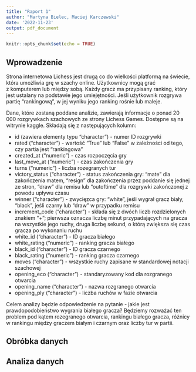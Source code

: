 ```yaml
---
title: "Raport 1"
author: "Martyna Bielec, Maciej Karczewski"
date: '2022-11-23'
output: pdf_document
---
```


```r
knitr::opts_chunk$set(echo = TRUE)
```

## Wprowadzenie

Strona internetowa Lichess jest drugą co do wielkości platformą na świecie, która umożliwia grę w szachy online. Użytkownicy mogą grać z$~$komputerem lub między sobą. Każdy gracz ma przypisany ranking, który jest ustalany na podstawie jego umiejętności. Jeśli użytkownik rozgrywa partię "rankingową", w jej wyniku jego ranking rośnie lub maleje.

Dane, które zostaną poddane analizie, zawierają informacje o$~$ponad 20 000$~$rozgrywkach szachowych ze strony Lichess Games. Dostępne są na witrynie kaggle. Składają się z następujących kolumn:



- id (zawiera elementy typu "character") - numer ID rozgrywki
- rated ("character") - wartość "True" lub "False" w$~$zależności od tego, czy partia jest "rankingowa"
- created_at ("numeric") - czas rozpoczęcia gry
- last_move_at ("numeric") - czas zakończenia gry
- turns ("numeric") - liczba rozegranych tur
- victory_status ("character") - status zakończenia gry: "mate" dla zakończenia matem, "resign" dla zakończenia przez poddanie się jednej ze stron, "draw" dla remisu lub "outoftime" dla rozgrywki zakończonej z powodu upływu czasu
- winner ("character") - zwycięzca gry: "white", jeśli wygrał gracz biały, "black", jeśli czarny lub "draw" w$~$przypadku remisu
- increment_code ("character") - składa się z dwóch liczb rozdzielonych znakiem "+"; pierwsza oznacza liczbę minut przypadających na gracza na wszystkie jego ruchy, druga liczbę sekund, o którą zwiększa się czas gracza po wykonaniu ruchu
- white_id ("character") - ID gracza białego
- white_rating ("numeric") - ranking gracza białego
- black_id ("character") - ID gracza czarnego
- black_rating ("numeric") - ranking gracza czarnego
- moves ("character") - wszystkie ruchy zapisane w$~$standardowej notacji szachowej
- opening_eco ("character") - standaryzowany kod dla rozgranego otwarcia
- opening_name ("character") - nazwa rozgranego otwarcia
- opening_ply ("character") - liczba ruchów w$~$fazie otwarcia
 
Celem analizy będzie odpowiedzenie na pytanie - jakie jest prawdopodobieństwo wygrania białego gracza? Będziemy rozważać ten problem pod kątem rozegranego otwarcia, rankingu białego gracza, różnicy w$~$rankingu między graczem białym i$~$czarnym oraz liczby tur w$~$partii.


## Obróbka danych

## Analiza danych